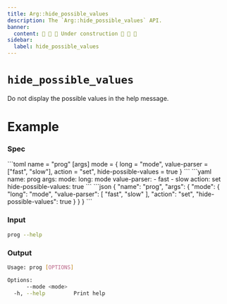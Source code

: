 ```yaml
---
title: Arg::hide_possible_values
description: The `Arg::hide_possible_values` API.
banner:
  content: 🚧 🚧 🚧 Under construction 🚧 🚧 🚧
sidebar:
  label: hide_possible_values
---
```



# `hide_possible_values` <LinkButton href="https://docs.rs/clap/latest/clap/struct.Arg.html#method.hide_possible_values" icon="open-book" variant="minimal"></LinkButton>

<Badge text="since 0.1.0" size="small" />

Do not display the possible values in the help message.

# Example

### Spec

<Tabs syncKey="format">
  <TabItem label="TOML">
```toml
name = "prog"
[args]
mode = { long = "mode", value-parser = ["fast", "slow"], action = "set", hide-possible-values = true }
```
  </TabItem>
  <TabItem label="YAML">
```yaml
name: prog
args:
  mode:
    long: mode
    value-parser:
    - fast
    - slow
    action: set
    hide-possible-values: true
```
  </TabItem>
  <TabItem label="JSON">
```json
{
  "name": "prog",
  "args": {
    "mode": {
      "long": "mode",
      "value-parser": [
        "fast",
        "slow"
      ],
      "action": "set",
      "hide-possible-values": true
    }
  }
}
```
  </TabItem>
</Tabs>

### Input

```bash
prog --help
```

### Output

```bash
Usage: prog [OPTIONS]

Options:
      --mode <mode>  
  -h, --help         Print help
```
